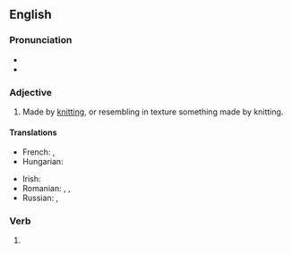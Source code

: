 ==English==

===Pronunciation===
* {{IPA|/ˈnɪtəd/|lang=en}}
* {{audio|en-us-knitted.ogg|Audio (US)|lang=en}}

===Adjective===
{{en-adj|-}}

# Made by [[knit]]ting, or resembling in texture something made by knitting.

====Translations====
{{trans-top|made by knitting}}
* French: {{t+|fr|tricoté|m}}, {{t+|fr|tricotée|f}}
* Hungarian: {{t+|hu|kötött}}
{{trans-mid}}
* Irish: {{t|ga|cniotáilte}}
* Romanian: {{t+|ro|tricotat}}, {{t+|ro|împletit}}, {{t+|ro|croșetat}}
* Russian: {{t+|ru|вязаный}}, {{t+|ru|трикотажный}}
{{trans-bottom}}

===Verb===
{{head|en|verb form}}

# {{en-past of|knit}}